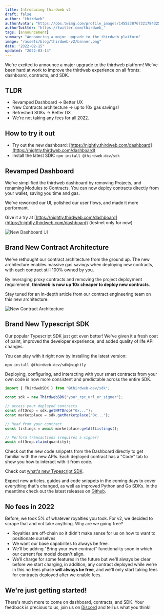 ```yaml
---
title: Introducing thirdweb v2
draft: false
author: "thirdweb"
authorAvatar: "https://pbs.twimg.com/profile_images/1455238767321784325/Xi_Xwzwg_400x400.jpg"
authorTwitter: "https://twitter.com/thirdweb_"
tags: [announcement]
summary: "Announcing a major upgrade to the thirdweb platform"
image: "/assets/blog/thirdweb-v2/banner.png"
date: "2022-02-15"
updated: "2022-03-14"
---
```


We're excited to announce a major upgrade to the thirdweb platform! We've been hard at work to improve the thirdweb experience on all fronts: dashboard, contracts, and SDK. 

## TLDR

- Revamped Dashboard → Better UX
- New Contracts architecture → up to 10x gas savings!
- Refreshed SDKs → Better DX
- We're not taking any fees for all 2022.

## How to try it out

- Try out the new dashboard: [https://nightly.thirdweb.com/dashboard](https://nightly.thirdweb.com/dashboard)
- Install the latest SDK: `npm install @thirdweb-dev/sdk`

## Revamped Dashboard

We've simplified the thirdweb dashboard by removing Projects, and renaming Modules to Contracts. You can now deploy contracts directly from your wallet, saving you time and gas.

We've reworked our UI, polished our user flows, and made it more performant.

Give it a try at [https://nightly.thirdweb.com/dashboard](https://nightly.thirdweb.com/dashboard) (testnet only for now)

![New Dashboard UI](/assets/blog/thirdweb-v2/dashboard.png)

## Brand New Contract Architecture

We've rethought our contract architecture from the ground up. The new architecture enables massive gas savings when deploying new contracts, with each contract still 100% owned by you. 

By leveraging proxy contracts and removing the project deployment requirement, **thirdweb is now up 10x cheaper to deploy new contracts**.

Stay tuned for an in-depth article from our contract engineering team on this new architecture.

![New Contract Architecture](/assets/blog/thirdweb-v2/contract-architecture.png)

## Brand New Typescript SDK

Our popular Typescript SDK just got even better! We've given it a fresh coat of paint, improved the developer experience, and added quality of life API changes.

You can play with it right now by installing the latest version:

```bash
npm install @thirdweb-dev/sdk@nightly
```

Deploying, configuring, and interacting with your smart contracts from your own code is now more consistent and predictable across the entire SDK.

```javascript
import { ThirdwebSDK } from "@thirdweb-dev/sdk";

const sdk = new ThirdwebSDK("your_rpc_url_or_signer");

// access your deployed contracts
const nftDrop = sdk.getNFTDrop("0x...");
const marketplace = sdk.getMarketplace("0x...");

// Read from your contract
const listings = await marketplace.getAllListings();

// Perform transactions (requires a signer)
await nftDrop.claim(quantity);
```

Check out the new code snippets from the Dashboard directly to get familiar with the new APIs. Each deployed contract has a "Code" tab to show you how to interact with it from code.

Check out [what's new Typescript SDK](https://thirdweb.notion.site/What-s-new-in-thirdweb-SDK-13e22ad0976f49569ab2475e547a0919).

Expect new articles, guides and code snippets in the coming days to cover everything that's changed, as well as improved Python and Go SDKs. In the meantime check out the latest releases on [Github](https://github.com/thirdweb-dev/typescript-sdk/tree/v2).

## No fees in 2022

Before, we took 5% of whatever royalties you took. For v2, we decided to scrape that and not take anything. Why are we going free?

- Royalties are off-chain so it didn't make sense for us on how to want to positionate ourselves
- We want our base capabilites to always be free. 
- We'll be adding "Bring your own contract" functionality soon in which our current fee model doesn't align.
- We'll charge for some features in the future but we'll always be clear before we start charging, in addition, any contract deployed while we're in this no fees phase **will always be free**, and we'll only start taking fees for contracts deployed after we enable fees.
## We're just getting started!

There's much more to come on dashboard, contracts, and SDK. Your feedback is precious to us, join us on [Discord](http://discord.gg/thirdweb) and tell us what you think!
